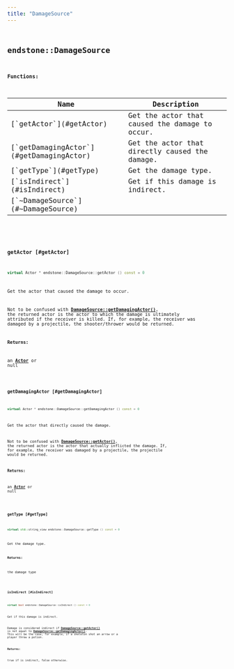 ```yaml
---
title: "DamageSource"
---
```


## <code className="doc-symbol doc-symbol-class"/> endstone::DamageSource

















**Functions:**

<table>
<thead>
   <tr>
      <th>Name</th>
      <th>Description</th>
   </tr>
</thead>
<tbody>
<tr key="classendstone_1_1_damage_source_1aa918ccf5242cf6d8ed707457c227f9c5">
    <td>[`getActor`](#getActor)</td>
    <td>Get the actor that caused the damage to occur.</td>
</tr>
<tr key="classendstone_1_1_damage_source_1a022af0acc2aab4bd95e5ce916186a4ff">
    <td>[`getDamagingActor`](#getDamagingActor)</td>
    <td>Get the actor that directly caused the damage.</td>
</tr>
<tr key="classendstone_1_1_damage_source_1a545bb2e2d0cbf576bd70595194e88a74">
    <td>[`getType`](#getType)</td>
    <td>Get the damage type.</td>
</tr>
<tr key="classendstone_1_1_damage_source_1ab078db3a18d08b41dd6c73de066c2b02">
    <td>[`isIndirect`](#isIndirect)</td>
    <td>Get if this damage is indirect.</td>
</tr>
<tr key="classendstone_1_1_damage_source_1ad7317c28b8853f400f518106f3f9d659">
    <td>[`~DamageSource`](#~DamageSource)</td>
    <td></td>
</tr>
</tbody>
</table>

### <code className="doc-symbol doc-symbol-function"/> getActor [#getActor]

```cpp
virtual Actor * endstone::DamageSource::getActor () const = 0
```

Get the actor that caused the damage to occur.

Not to be confused with [**DamageSource::getDamagingActor()**](classendstone_1_1_damage_source.md#function-getdamagingactor), the returned actor is the actor to which the damage is ultimately attributed if the receiver is killed. If, for example, the receiver was damaged by a projectile, the shooter/thrower would be returned.




**Returns:**

an [**Actor**](classendstone_1_1_actor.md) or null 





        
### <code className="doc-symbol doc-symbol-function"/> getDamagingActor [#getDamagingActor]

```cpp
virtual Actor * endstone::DamageSource::getDamagingActor () const = 0
```

Get the actor that directly caused the damage.

Not to be confused with [**DamageSource::getActor()**](classendstone_1_1_damage_source.md#function-getactor), the returned actor is the actor that actually inflicted the damage. If, for example, the receiver was damaged by a projectile, the projectile would be returned.




**Returns:**

an [**Actor**](classendstone_1_1_actor.md) or null 





        
### <code className="doc-symbol doc-symbol-function"/> getType [#getType]

```cpp
virtual std::string_view endstone::DamageSource::getType () const = 0
```

Get the damage type.



**Returns:**

the damage type 





        
### <code className="doc-symbol doc-symbol-function"/> isIndirect [#isIndirect]

```cpp
virtual bool endstone::DamageSource::isIndirect () const = 0
```

Get if this damage is indirect.

Damage is considered indirect if [**DamageSource::getActor()**](classendstone_1_1_damage_source.md#function-getactor) is not equal to [**DamageSource::getDamagingActor()**](classendstone_1_1_damage_source.md#function-getdamagingactor). This will be the case, for example, if a skeleton shot an arrow or a player threw a potion.




**Returns:**

true if is indirect, false otherwise. 





        